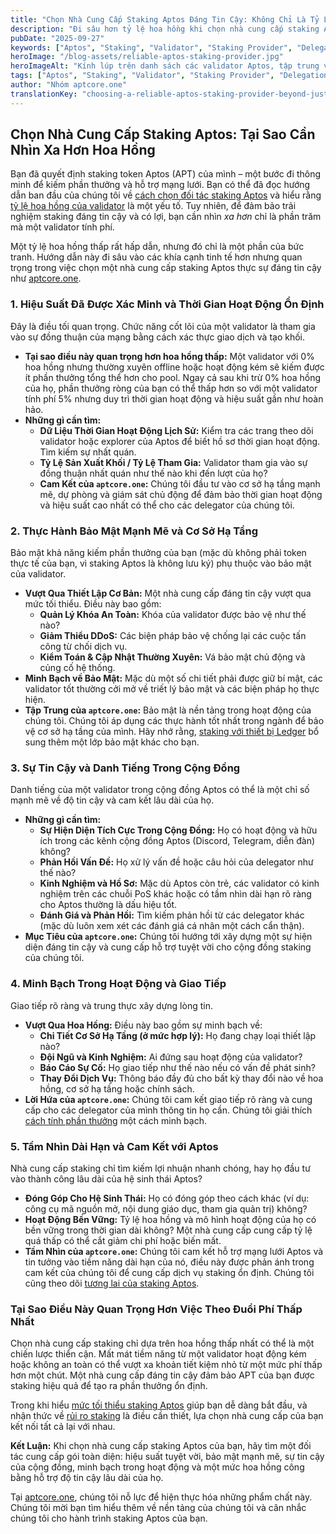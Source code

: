 ```yaml
---
title: "Chọn Nhà Cung Cấp Staking Aptos Đáng Tin Cậy: Không Chỉ Là Tỷ Lệ Hoa Hồng"
description: "Đi sâu hơn tỷ lệ hoa hồng khi chọn nhà cung cấp staking Aptos (APT). Học cách đánh giá hiệu suất của validator, bảo mật, sự tin cậy của cộng đồng và độ tin cậy lâu dài."
pubDate: "2025-09-27"
keywords: ["Aptos", "Staking", "Validator", "Staking Provider", "Delegation", "Security", "Reliability", "APT", "aptcore.one"]
heroImage: "/blog-assets/reliable-aptos-staking-provider.jpg"
heroImageAlt: "Kính lúp trên danh sách các validator Aptos, tập trung vào các yếu tố độ tin cậy ngoài hoa hồng."
tags: ["Aptos", "Staking", "Validator", "Staking Provider", "Delegation", "Security", "Reliability", "APT", "aptcore.one"]
author: "Nhóm aptcore.one"
translationKey: "choosing-a-reliable-aptos-staking-provider-beyond-just-commission-rates"
---
```


## Chọn Nhà Cung Cấp Staking Aptos: Tại Sao Cần Nhìn Xa Hơn Hoa Hồng

Bạn đã quyết định staking token Aptos (APT) của mình – một bước đi thông minh để kiếm phần thưởng và hỗ trợ mạng lưới. Bạn có thể đã đọc hướng dẫn ban đầu của chúng tôi về [cách chọn đối tác staking Aptos](/blog/vi/chon-doi-tac-staking-aptos-toi-da-hoa-phan-thuong-bao-mat-voi-aptcore-one) và hiểu rằng [tỷ lệ hoa hồng của validator](/blog/vi/hieu-ve-hoa-hong-cua-nguoi-xac-thuc-aptos-yeu-to-quan-trong-cho-phan-thuong-staking-cua-ban) là một yếu tố. Tuy nhiên, để đảm bảo trải nghiệm staking đáng tin cậy và có lợi, bạn cần nhìn *xa hơn* chỉ là phần trăm mà một validator tính phí.

Một tỷ lệ hoa hồng thấp rất hấp dẫn, nhưng đó chỉ là một phần của bức tranh. Hướng dẫn này đi sâu vào các khía cạnh tinh tế hơn nhưng quan trọng trong việc chọn một nhà cung cấp staking Aptos thực sự đáng tin cậy như [aptcore.one](https://aptcore.one).

### 1. Hiệu Suất Đã Được Xác Minh và Thời Gian Hoạt Động Ổn Định

Đây là điều tối quan trọng. Chức năng cốt lõi của một validator là tham gia vào sự đồng thuận của mạng bằng cách xác thực giao dịch và tạo khối.

* **Tại sao điều này quan trọng hơn hoa hồng thấp:** Một validator với 0% hoa hồng nhưng thường xuyên offline hoặc hoạt động kém sẽ kiếm được ít phần thưởng tổng thể hơn cho pool. Ngay cả sau khi trừ 0% hoa hồng của họ, phần thưởng ròng của bạn có thể thấp hơn so với một validator tính phí 5% nhưng duy trì thời gian hoạt động và hiệu suất gần như hoàn hảo.
* **Những gì cần tìm:**
    * **Dữ Liệu Thời Gian Hoạt Động Lịch Sử:** Kiểm tra các trang theo dõi validator hoặc explorer của Aptos để biết hồ sơ thời gian hoạt động. Tìm kiếm sự nhất quán.
    * **Tỷ Lệ Sản Xuất Khối / Tỷ Lệ Tham Gia:** Validator tham gia vào sự đồng thuận nhất quán như thế nào khi đến lượt của họ?
    * **Cam Kết của `aptcore.one`:** Chúng tôi đầu tư vào cơ sở hạ tầng mạnh mẽ, dự phòng và giám sát chủ động để đảm bảo thời gian hoạt động và hiệu suất cao nhất có thể cho các delegator của chúng tôi.

### 2. Thực Hành Bảo Mật Mạnh Mẽ và Cơ Sở Hạ Tầng

Bảo mật khả năng kiếm phần thưởng của bạn (mặc dù không phải token thực tế của bạn, vì staking Aptos là không lưu ký) phụ thuộc vào bảo mật của validator.

* **Vượt Qua Thiết Lập Cơ Bản:** Một nhà cung cấp đáng tin cậy vượt qua mức tối thiểu. Điều này bao gồm:
    * **Quản Lý Khóa An Toàn:** Khóa của validator được bảo vệ như thế nào?
    * **Giảm Thiểu DDoS:** Các biện pháp bảo vệ chống lại các cuộc tấn công từ chối dịch vụ.
    * **Kiểm Toán & Cập Nhật Thường Xuyên:** Vá bảo mật chủ động và củng cố hệ thống.
* **Minh Bạch về Bảo Mật:** Mặc dù một số chi tiết phải được giữ bí mật, các validator tốt thường cởi mở về triết lý bảo mật và các biện pháp họ thực hiện.
* **Tập Trung của `aptcore.one`:** Bảo mật là nền tảng trong hoạt động của chúng tôi. Chúng tôi áp dụng các thực hành tốt nhất trong ngành để bảo vệ cơ sở hạ tầng của mình. Hãy nhớ rằng, [staking với thiết bị Ledger](/blog/vi/huong-dan-bao-mat-tung-buoc-cach-staking-aptos-apt-voi-ledger) bổ sung thêm một lớp bảo mật khác cho bạn.

### 3. Sự Tin Cậy và Danh Tiếng Trong Cộng Đồng

Danh tiếng của một validator trong cộng đồng Aptos có thể là một chỉ số mạnh mẽ về độ tin cậy và cam kết lâu dài của họ.

* **Những gì cần tìm:**
    * **Sự Hiện Diện Tích Cực Trong Cộng Đồng:** Họ có hoạt động và hữu ích trong các kênh cộng đồng Aptos (Discord, Telegram, diễn đàn) không?
    * **Phản Hồi Vấn Đề:** Họ xử lý vấn đề hoặc câu hỏi của delegator như thế nào?
    * **Kinh Nghiệm và Hồ Sơ:** Mặc dù Aptos còn trẻ, các validator có kinh nghiệm trên các chuỗi PoS khác hoặc có tầm nhìn dài hạn rõ ràng cho Aptos thường là dấu hiệu tốt.
    * **Đánh Giá và Phản Hồi:** Tìm kiếm phản hồi từ các delegator khác (mặc dù luôn xem xét các đánh giá cá nhân một cách cẩn thận).
* **Mục Tiêu của `aptcore.one`:** Chúng tôi hướng tới xây dựng một sự hiện diện đáng tin cậy và cung cấp hỗ trợ tuyệt vời cho cộng đồng staking của chúng tôi.

### 4. Minh Bạch Trong Hoạt Động và Giao Tiếp

Giao tiếp rõ ràng và trung thực xây dựng lòng tin.

* **Vượt Qua Hoa Hồng:** Điều này bao gồm sự minh bạch về:
    * **Chi Tiết Cơ Sở Hạ Tầng (ở mức hợp lý):** Họ đang chạy loại thiết lập nào?
    * **Đội Ngũ và Kinh Nghiệm:** Ai đứng sau hoạt động của validator?
    * **Báo Cáo Sự Cố:** Họ giao tiếp như thế nào nếu có vấn đề phát sinh?
    * **Thay Đổi Dịch Vụ:** Thông báo đầy đủ cho bất kỳ thay đổi nào về hoa hồng, cơ sở hạ tầng hoặc chính sách.
* **Lời Hứa của `aptcore.one`:** Chúng tôi cam kết giao tiếp rõ ràng và cung cấp cho các delegator của mình thông tin họ cần. Chúng tôi giải thích [cách tính phần thưởng](/blog/vi/phan-thuong-staking-aptos-giai-thich-apr-va-apy-va-cach-aptcore-one-hien-thi-chung) một cách minh bạch.

### 5. Tầm Nhìn Dài Hạn và Cam Kết với Aptos

Nhà cung cấp staking chỉ tìm kiếm lợi nhuận nhanh chóng, hay họ đầu tư vào thành công lâu dài của hệ sinh thái Aptos?

* **Đóng Góp Cho Hệ Sinh Thái:** Họ có đóng góp theo cách khác (ví dụ: công cụ mã nguồn mở, nội dung giáo dục, tham gia quản trị) không?
* **Hoạt Động Bền Vững:** Tỷ lệ hoa hồng và mô hình hoạt động của họ có bền vững trong thời gian dài không? Một nhà cung cấp cung cấp tỷ lệ quá thấp có thể cắt giảm chi phí hoặc biến mất.
* **Tầm Nhìn của `aptcore.one`:** Chúng tôi cam kết hỗ trợ mạng lưới Aptos và tin tưởng vào tiềm năng dài hạn của nó, điều này được phản ánh trong cam kết của chúng tôi để cung cấp dịch vụ staking ổn định. Chúng tôi cũng theo dõi [tương lai của staking Aptos](/blog/vi/tuong-lai-cua-staking-aptos-xu-huong-doi-moi-va-tinh-nang-sap-toi).

### Tại Sao Điều Này Quan Trọng Hơn Việc Theo Đuổi Phí Thấp Nhất

Chọn nhà cung cấp staking chỉ dựa trên hoa hồng thấp nhất có thể là một chiến lược thiển cận. Mất mát tiềm năng từ một validator hoạt động kém hoặc không an toàn có thể vượt xa khoản tiết kiệm nhỏ từ một mức phí thấp hơn một chút. Một nhà cung cấp đáng tin cậy đảm bảo APT của bạn được staking hiệu quả để tạo ra phần thưởng ổn định.

Trong khi hiểu [mức tối thiểu staking Aptos](/blog/vi/aptos-staking-toi-thieu-can-bao-nhieu-apt-de-bat-dau) giúp bạn dễ dàng bắt đầu, và nhận thức về [rủi ro staking](/blog/vi/rui-ro-khi-staking-aptos-huong-dan-ro-rang-cach-giam-thieu) là điều cần thiết, lựa chọn nhà cung cấp của bạn kết nối tất cả lại với nhau.

**Kết Luận:**
Khi chọn nhà cung cấp staking Aptos của bạn, hãy tìm một đối tác cung cấp gói toàn diện: hiệu suất tuyệt vời, bảo mật mạnh mẽ, sự tin cậy của cộng đồng, minh bạch trong hoạt động và một mức hoa hồng công bằng hỗ trợ độ tin cậy lâu dài của họ.

Tại [aptcore.one](https://aptcore.one), chúng tôi nỗ lực để hiện thực hóa những phẩm chất này. Chúng tôi mời bạn tìm hiểu thêm về nền tảng của chúng tôi và cân nhắc chúng tôi cho hành trình staking Aptos của bạn.